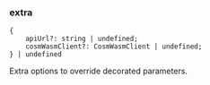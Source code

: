 ### extra

```
{
    apiUrl?: string | undefined;
    cosmWasmClient?: CosmWasmClient | undefined;
} | undefined
```

Extra options to override decorated parameters.
